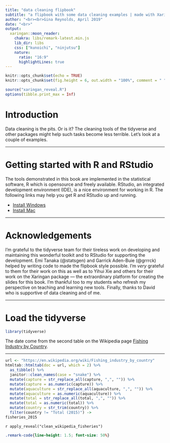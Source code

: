 ```yaml
---
title: "data cleaning flipbook"
subtitle: "a flipbook with some data cleaning examples | made with Xaringan"
author: "<br><br>Gina Reynolds, April 2019"
date: "<br>"
output:
  xaringan::moon_reader:
    chakra: libs/remark-latest.min.js
    lib_dir: libs
    css: ["kunoichi", "ninjutsu"]
    nature:
      ratio: "16:9"
      highlightLines: true
---
```


```r
knitr::opts_chunk$set(echo = TRUE)
knitr::opts_chunk$set(fig.height = 6, out.width = "100%", comment = " ", cache = F)

source("xaringan_reveal.R")
options(tibble.print_max = Inf) 
```


# Introduction

Data cleaning is the pits.  Or is it?  The cleaning tools of the tidyverse and other packages might help such tasks become less terrible.  Let's look at a couple of examples. 

<!-- Data transformation, visualization, and modeling are key steps of data analysis.  The incredibly popular collection of packages known as the *Tidyverse* have made these activities more fluid and intuitive in R. -->

<!-- Still, the syntax and behavior of the functions must be learned and remembered; having references and examples at the ready may be helpful to newcomers taking on this task.  The "Tidyverse in Action" is aimed at providing such a reference alongside other invaluable resources.  [R for Data Science](https://r4ds.had.co.nz/index.html) and the [RStudio cheatsheets](https://www.rstudio.com/resources/cheatsheets/) are particularly useful.  -->

<!-- Topics to be included are wrangling, plotting, and modeling.  The wrangling section is the most developed at this point, thought there is more to add.  In the first formulation of this book, I divided wrangling and plotting.  But no plots didn't feel very satisfying.  It's a bit more of a slog to follow the data transformation steps.  So there will be plotting throughout -- respite from looking at transforming tables of text -- even when plotting is not the emphasis of the section. I've included some ideas on plotting but there isn't much organization or explanation at this point.  There's nothing on modeling yet.  Someday.   -->


---

# Getting started with R and RStudio

The tools demonstrated in this book are implemented in the statistical software, R which is opensource and freely available.  RStudio, an integrated development environment (IDE), is a nice environment for working in R.  The following links may help you get R and RStudio up and running. 

- [Install Windows](https://www.youtube.com/watch?v=aCRMhAWmtpw)
- [Install Mac](https://www.youtube.com/watch?v=GLLZhc_5enQ)


---

# Acknowledgements

I'm grateful to the tidyverse team for their tireless work on developing and maintaining this wonderful toolkit and to RStudio for supporting the development.  Emi Tanaka (@statsgen) and Garrick Aden-Buie (@grrrck) helped by writing code to made the flipbook style possible. I'm *very* grateful to them for their work on this as well as to Yihui Xie and others for their work on the Xaringan package --- the extraordinary platform for creating the slides for this book.  I'm thankful too to my students who refresh my perspective on teaching and learning new tools.  Finally, thanks to David who is supportive of data cleaning and of me. 



---

# Load the tidyverse

```r
library(tidyverse)
```

The date come from the second table on the Wikipedia page [Fishing Industry by Country](https://en.wikipedia.org/wiki/Fishing_industry_by_country).

---

```r
url <- "https://en.wikipedia.org/wiki/Fishing_industry_by_country"
htmltab::htmltab(doc = url, which = 2) %>% 
  as_tibble() %>% 
  janitor::clean_names(case = "snake") %>% 
  mutate(capture = str_replace_all(capture, ",", "")) %>% 
  mutate(capture = as.numeric(capture)) %>% 
  mutate(aquaculture = str_replace_all(aquaculture, ",", "")) %>% 
  mutate(aquaculture = as.numeric(aquaculture)) %>% 
  mutate(total = str_replace_all(total, ",", "")) %>% 
  mutate(total = as.numeric(total)) %>% 
  mutate(country = str_trim(country)) %>% 
  filter(country != "Total (2015)") ->
fisheries_2015
```

`r apply_reveal("clean_wikipedia_fisheries")`



<!-- --- -->

<!-- I get the UN Security Council data from the UN's website "Countries Elected Members of the Security Council". -->

<!-- ```{r} -->
<!-- text <- readLines("https://www.un.org/securitycouncil/content/countries-elected-members", encoding = "windows-1252") -->
<!-- text -->
<!-- ``` -->


<!-- --- -->

<!-- ```{r unsc_membership_clean, eval = F, echo = F} -->
<!-- tibble(text) %>%  -->
<!--   mutate(tenure = str_detect(text, "^\\d")) %>%  -->
<!--   mutate(country = ifelse(!tenure,text, NA)) %>% -->
<!--   fill(country) %>% -->
<!--   filter(tenure) %>% -->
<!--   mutate(tenure = str_split(text, ",")) %>%  -->
<!--   unnest() %>% -->
<!--   mutate(country = str_trim(country)) %>%  -->
<!--   mutate(tenure = str_trim(tenure)) %>% -->
<!--   select(-text) %>% -->
<!--   separate(tenure, c("first_year_tenure", "second_year_tenure")) %>% -->
<!--   mutate(first_year_tenure = as.numeric(first_year_tenure)) %>% -->
<!--   mutate(second_year_tenure = as.numeric(second_year_tenure)) %>% -->
<!--   arrange(country, first_year_tenure) %>% -->
<!--   filter(country != "Saudi Arabia") %>% -->
<!--   bind_rows(data_frame(country = "East Germany", first_year_tenure = 1980, second_year_tenure = 1981, which_tenure = 1)) %>%  # East German case was missing -->
<!--   mutate(country = countrycode::countrycode(sourcevar = country, origin = "country.name", destination = "country.name")) %>% -->
<!--   group_by(country) %>% -->
<!--   mutate(which_tenure = 1:n()) %>% -->
<!--   ungroup() %>% -->
<!--   gather(key = "which_tenure_year", value = "year", first_year_tenure:second_year_tenure) %>% -->
<!--   filter(!is.na(year)) -->
<!-- ``` -->

<!-- `r apply_reveal("unsc_membership_clean")` -->




```css
.remark-code{line-height: 1.5; font-size: 50%}
```







